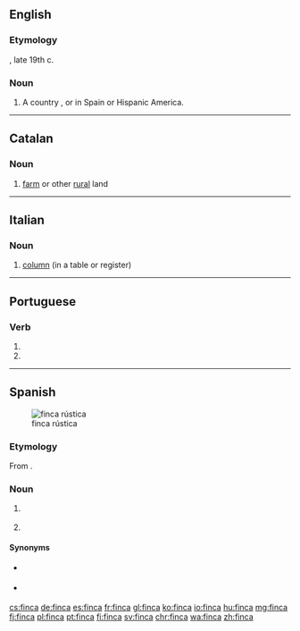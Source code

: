 {{also|fincá}}
==English==

===Etymology===
{{borrowing|en|es|finca}}, late 19th c.

===Noun===
{{en-noun}}

# A country {{l|en|estate}}, {{l|en|farm}} or {{l|en|ranch}} in Spain or Hispanic America.

----

==Catalan==

===Noun===
{{ca-noun|f}}

# [[farm]] or other [[rural]] land
----
==Italian==

===Noun===
{{it-noun|f}}

# [[column]] (in a table or register)

----

==Portuguese==

===Verb===
{{pt-verb-form}}

# {{pt-verb form of|fincar|ar|indicative|present|singular|third}}
# {{pt-verb form of|fincar|ar|imperative|affirmative|singular|second}}

----

==Spanish==
{{wikipedia|lang=es}}
[[Image:Finca-CanFrareVerd-Ibiza.JPG|thumb|finca rústica]]

===Etymology===
From {{m|es|fincar}}.

===Noun===
{{es-noun|f}}

# {{l|en|real estate}} {{gloss|typically rural and surrounding land but also urban}}
# {{l|en|farm}}

====Synonyms====
* {{sense|real estate}} {{l|es|bien inmueble}}
* {{sense|farm}} {{l|es|hacienda}}

[[cs:finca]]
[[de:finca]]
[[es:finca]]
[[fr:finca]]
[[gl:finca]]
[[ko:finca]]
[[io:finca]]
[[hu:finca]]
[[mg:finca]]
[[fj:finca]]
[[pl:finca]]
[[pt:finca]]
[[fi:finca]]
[[sv:finca]]
[[chr:finca]]
[[wa:finca]]
[[zh:finca]]